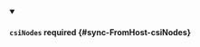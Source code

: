 


<details className="config-field" data-expandable="true" open>
<summary>

#### `csiNodes` <span className="config-field-required" data-required="false">required</span> <span className="config-field-type"></span> <span className="config-field-default"></span> <span className="config-field-enum"></span> {#sync-FromHost-csiNodes}



</summary>

<PartialCsinodesreference />


</details>
